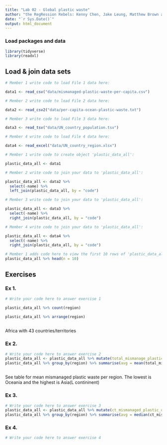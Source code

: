 ```yaml
---
title: "Lab 02 - Global plastic waste"
author: "the RegRession Rebels: Kenny Chen, Jake Leung, Matthew Brown and Aleksandra Iwaszkiewicz"
date: "`r Sys.Date()`"
output: html_document
---
```


### Load packages and data

```r
library(tidyverse)
library(readxl)
```


## Load & join data sets

```r
# Member 1 write code to load File 1 data here:

data1 <- read_csv("data/mismanaged-plastic-waste-per-capita.csv")

# Member 2 write code to load File 2 data here:

data2 <- read_csv2("data/per-capita-ocean-plastic-waste.txt")

# Member 3 write code to load File 3 data here:

data3 <- read_tsv("data/UN_country_population.tsv")

# Member 4 write code to load File 4 data here:

data4 <- read_excel("data/UN_country_region.xlsx")

```



```r
# Member 1 write code to create object 'plastic_data_all':

plastic_data_all <- data1

# Member 2 write code to join your data to 'plastic_data_all':

plastic_data_all <- data2 %>%
  select(-name) %>%
  left_join(plastic_data_all, by = "code")

# Member 3 write code to join your data to 'plastic_data_all':

plastic_data_all <- data3 %>%
  select(-name) %>%
  right_join(plastic_data_all, by = "code")

# Member 4 write code to join your data to 'plastic_data_all':

plastic_data_all <- data4 %>%
  select(-name) %>%
  right_join(plastic_data_all, by = "code")


```


```r
# Member 1 adds code here to view the first 10 rows of 'plastic_data_all'
plastic_data_all %>% head(n = 10)


```



## Exercises

### Ex 1.

```r
# Write your code here to answer exercise 1

plastic_data_all %>% count(region) 

plastic_data_all %>% arrange(region)
 

```
Africa with 43 countries/territories


### Ex 2.

```r
# Write your code here to answer exercise 2
plastic_data_all <- plastic_data_all %>% mutate(total_mismanage_plastic = mismanaged_plastic * population)
plastic_data_all %>% group_by(region) %>% summarise(avg = mean(total_mismanage_plastic))



```
See table for mean mismanaged plastic waste per region.
The lowest is Oceania and the highest is Asia(L contininent)

### Ex 3.

```r
# Write your code here to answer exercise 3
plastic_data_all <- plastic_data_all %>% mutate(ct_mismanaged_plastic_ocean = mismanaged_plastic_ocean/total_mismanage_plastic*100)
plastic_data_all %>% group_by(region) %>% summarise(avg = median(ct_mismanaged_plastic_ocean))

```


### Ex 4.

```r
# Write your code here to answer exercise 4



```

